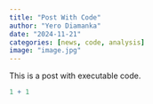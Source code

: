 ---
title: "Post With Code"
author: "Yero Diamanka"
date: "2024-11-21"
categories: [news, code, analysis]
image: "image.jpg"
---

This is a post with executable code.

```{r}
1 + 1
```
